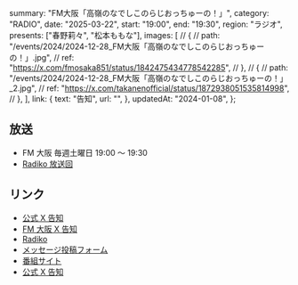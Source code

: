   summary: "FM大阪「高嶺のなでしこのらじおっちゅーの！」",
  category: "RADIO",
  date: "2025-03-22",
  start: "19:00",
  end: "19:30",
  region: "ラジオ",
  presents: ["春野莉々", "松本ももな"],
  images: [
    // {
    //   path: "/events/2024/2024-12-28_FM大阪「高嶺のなでしこのらじおっちゅーの！」.jpg",
    //   ref: "https://x.com/fmosaka851/status/1842475434778542285",
    // },
    // {
    //   path: "/events/2024/2024-12-28_FM大阪「高嶺のなでしこのらじおっちゅーの！」_2.jpg",
    //   ref: "https://x.com/takanenofficial/status/1872938051535814998",
    // },
  ],
  link: {
    text: "告知",
    url: "",
  },
  updatedAt: "2024-01-08",
};

## 放送

- FM 大阪 毎週土曜日 19:00 〜 19:30
- [Radiko 放送回](https://radiko.jp/#!/ts/FMO/20250322190000)

## リンク

- [公式 X 告知]()
- [FM 大阪 X 告知]()
- [Radiko](https://radiko.jp/#!/ts/FMO/20250322190000)
- [メッセージ投稿フォーム](https://fmosaka.futureartist.net/enquete/354047)
- [番組サイト](https://www.fmosaka.net/_ct/17722199)
- [公式 X 告知](https://x.com/takanenofficial/status/1836979149044600863)
